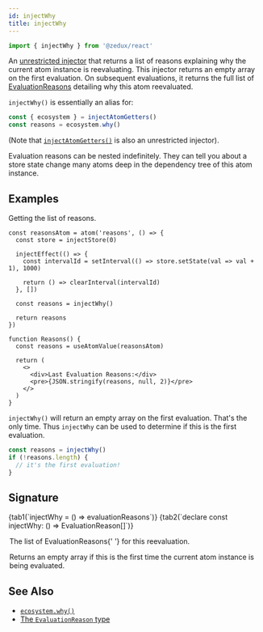 ```yaml
---
id: injectWhy
title: injectWhy
---
```



```ts
import { injectWhy } from '@zedux/react'
```

An [unrestricted injector](../glossary#unrestricted-injector) that returns a list of reasons explaining why the current atom instance is reevaluating. This injector returns an empty array on the first evaluation. On subsequent evaluations, it returns the full list of [EvaluationReasons](../types/EvaluationReason) detailing why this atom reevaluated.

`injectWhy()` is essentially an alias for:

```ts
const { ecosystem } = injectAtomGetters()
const reasons = ecosystem.why()
```

(Note that [`injectAtomGetters()`](injectAtomGetters) is also an unrestricted injector).

Evaluation reasons can be nested indefinitely. They can tell you about a store state change many atoms deep in the dependency tree of this atom instance.

## Examples

Getting the list of reasons.

```tsx live ecosystemId=injectWhy/simple-example resultVar=Reasons
const reasonsAtom = atom('reasons', () => {
  const store = injectStore(0)

  injectEffect(() => {
    const intervalId = setInterval(() => store.setState(val => val + 1), 1000)

    return () => clearInterval(intervalId)
  }, [])

  const reasons = injectWhy()

  return reasons
})

function Reasons() {
  const reasons = useAtomValue(reasonsAtom)

  return (
    <>
      <div>Last Evaluation Reasons:</div>
      <pre>{JSON.stringify(reasons, null, 2)}</pre>
    </>
  )
}
```

`injectWhy()` will return an empty array on the first evaluation. That's the only time. Thus `injectWhy` can be used to determine if this is the first evaluation.

```ts
const reasons = injectWhy()
if (!reasons.length) {
  // it's the first evaluation!
}
```

## Signature

<Tabs>
  {tab1(`injectWhy = () => evaluationReasons`)}
  {tab2(`declare const injectWhy: () => EvaluationReason<any>[]`)}
</Tabs>

<Legend>
  <Item name="Returns">
    <p>
      The list of <Link to="../types/EvaluationReason">EvaluationReasons</Link>{' '}
      for this reevaluation.
    </p>
    <p>
      Returns an empty array if this is the first time the current atom instance
      is being evaluated.
    </p>
  </Item>
</Legend>

## See Also

- [`ecosystem.why()`](../classes/Ecosystem#why)
- [The `EvaluationReason` type](../types/EvaluationReason)
